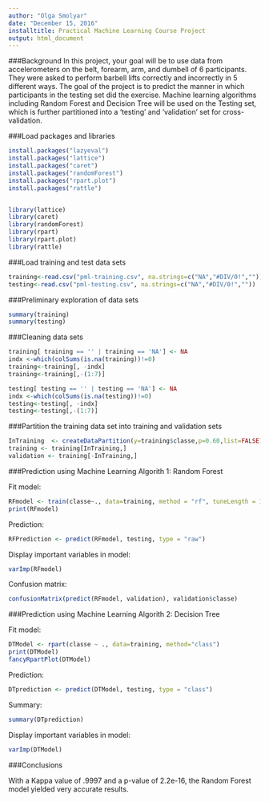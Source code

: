 ```yaml
---
author: "Olga Smolyar"
date: "December 15, 2016"
installtitle: Practical Machine Learning Course Project
output: html_document
---
```


###Background
In this project, your goal will be to use data from accelerometers on the belt, forearm, arm, and dumbell of 6 participants. They were asked to perform barbell lifts correctly and incorrectly in 5 different ways.  The goal of the project is to predict the manner in which participants in the testing set did the exercise.  Machine learning algorithms including Random Forest and Decision Tree will be used on the Testing set, which is further partitioned into a 'testing' and 'validation' set for cross-validation. 

###Load packages and libraries
```r
install.packages("lazyeval")
install.packages("lattice")
install.packages("caret")
install.packages("randomForest")
install.packages("rpart.plot")
install.packages("rattle")


library(lattice)
library(caret)
library(randomForest)
library(rpart)
library(rpart.plot)
library(rattle)
```

###Load training and test data sets

```r
training<-read.csv("pml-training.csv", na.strings=c("NA","#DIV/0!",""))
testing<-read.csv("pml-testing.csv", na.strings=c("NA","#DIV/0!",""))

```

###Preliminary exploration of data sets

```r
summary(training)
summary(testing)
```

###Cleaning data sets

```r
training[ training == '' | training == 'NA'] <- NA
indx <-which(colSums(is.na(training))!=0)
training<-training[, -indx]
training<-training[,-(1:7)]

testing[ testing == '' | testing == 'NA'] <- NA
indx <-which(colSums(is.na(testing))!=0)
testing<-testing[, -indx]
testing<-testing[,-(1:7)]
```


###Partition the training data set into training and validation sets

```r
InTraining  <- createDataPartition(y=training$classe,p=0.60,list=FALSE)
training <- training[InTraining,]
validation <- training[-InTraining,]

```

###Prediction using Machine Learning Algorith 1: Random Forest

Fit model:
```r
RFmodel <- train(classe~., data=training, method = "rf", tuneLength = 1, ntree = 30)
print(RFmodel)
```

Prediction:
```r
RFPrediction <- predict(RFmodel, testing, type = "raw")
```

Display important variables in model:
```r
varImp(RFmodel)
```

Confusion matrix:
```r
confusionMatrix(predict(RFmodel, validation), validation$classe)
```

###Prediction using Machine Learning Algorith 2: Decision Tree

Fit model:
```r
DTModel <- rpart(classe ~ ., data=training, method="class")
print(DTModel)
fancyRpartPlot(DTModel)
```

Prediction:
```r
DTprediction <- predict(DTModel, testing, type = "class")
```

Summary:
```r
summary(DTprediction)
```

Display important variables in model:
```r
varImp(DTModel)
```

###Conclusions

With a Kappa value of .9997 and a p-value of 2.2e-16, the Random Forest model yielded very accurate results.
